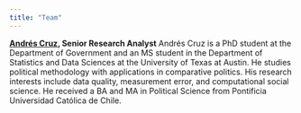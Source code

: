 ```yaml
---
title: "Team"
---
```


**[Andrés Cruz](https://arcruz0.github.io/), Senior Research Analyst**
Andrés Cruz is a PhD student at the Department of Government and an MS student in the Department of Statistics and Data Sciences at the University of Texas at Austin. He studies political methodology with applications in comparative politics. His research interests include data quality, measurement error, and computational social science. He received a BA and MA in Political Science from Pontificia Universidad Católica de Chile.

